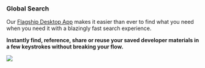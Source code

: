 ### Global Search
Our <a href="{{ links.website.home }}">Flagship Desktop App</a> makes it easier than ever to find what you need when you need it with a blazingly fast search experience.

**Instantly find, reference, share or reuse your saved developer materials in a few keystrokes without breaking your flow.**

![](https://storage.googleapis.com/pieces_static_resources/pfd_wiki/GLOBAL_SEARCH.gif)
